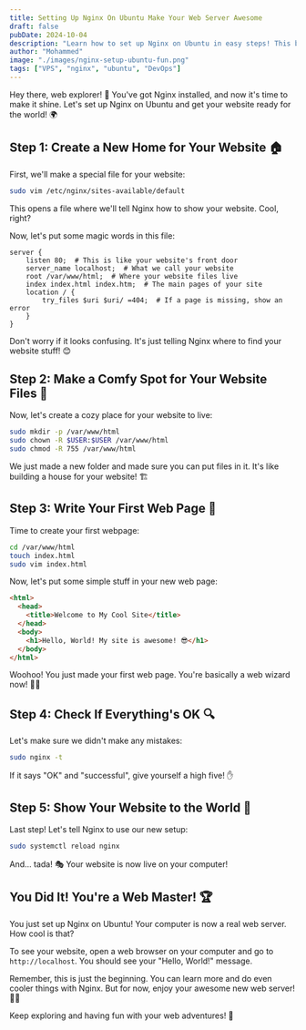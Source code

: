 ```yaml
---
title: Setting Up Nginx On Ubuntu Make Your Web Server Awesome
draft: false
pubDate: 2024-10-04
description: "Learn how to set up Nginx on Ubuntu in easy steps! This beginner-friendly guide uses simple English and fun emojis to help you create your very own website. Get ready to become a web wizard! 🧙‍♂️✨"
author: "Mohammed"
image: "./images/nginx-setup-ubuntu-fun.png"
tags: ["VPS", "nginx", "ubuntu", "DevOps"]
---
```


Hey there, web explorer! 👋 You've got Nginx installed, and now it's time to make it shine. Let's set up Nginx on Ubuntu and get your website ready for the world! 🌍

## Step 1: Create a New Home for Your Website 🏠

First, we'll make a special file for your website:

```bash
sudo vim /etc/nginx/sites-available/default
```

This opens a file where we'll tell Nginx how to show your website. Cool, right?

Now, let's put some magic words in this file:

```nginx
server {
    listen 80;  # This is like your website's front door
    server_name localhost;  # What we call your website
    root /var/www/html;  # Where your website files live
    index index.html index.htm;  # The main pages of your site
    location / {
        try_files $uri $uri/ =404;  # If a page is missing, show an error
    }
}
```

Don't worry if it looks confusing. It's just telling Nginx where to find your website stuff! 😊

## Step 2: Make a Comfy Spot for Your Website Files 📁

Now, let's create a cozy place for your website to live:

```bash
sudo mkdir -p /var/www/html
sudo chown -R $USER:$USER /var/www/html
sudo chmod -R 755 /var/www/html
```

We just made a new folder and made sure you can put files in it. It's like building a house for your website! 🏗️

## Step 3: Write Your First Web Page 📝

Time to create your first webpage:

```bash
cd /var/www/html
touch index.html
sudo vim index.html
```

Now, let's put some simple stuff in your new web page:

```html
<html>
  <head>
    <title>Welcome to My Cool Site</title>
  </head>
  <body>
    <h1>Hello, World! My site is awesome! 😎</h1>
  </body>
</html>
```

Woohoo! You just made your first web page. You're basically a web wizard now! 🧙‍♂️

## Step 4: Check If Everything's OK 🔍

Let's make sure we didn't make any mistakes:

```bash
sudo nginx -t
```

If it says "OK" and "successful", give yourself a high five! ✋

## Step 5: Show Your Website to the World 🎉

Last step! Let's tell Nginx to use our new setup:

```bash
sudo systemctl reload nginx
```

And... tada! 🎭 Your website is now live on your computer!

## You Did It! You're a Web Master! 🏆

You just set up Nginx on Ubuntu! Your computer is now a real web server. How cool is that?

To see your website, open a web browser on your computer and go to `http://localhost`. You should see your "Hello, World!" message.

Remember, this is just the beginning. You can learn more and do even cooler things with Nginx. But for now, enjoy your awesome new web server! 🎈🎊

Keep exploring and having fun with your web adventures! 🚀
